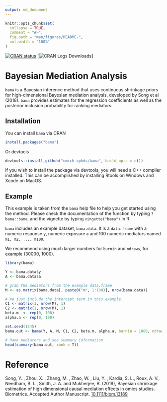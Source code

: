 ```yaml
---
output: md_document
---
```


<!-- README.md is generated from README.Rmd. Please edit that file -->

```r
knitr::opts_chunk$set(
  collapse = TRUE,
  comment = "#>",
  fig.path = "man/figures/README-",
  out.width = "100%"
)
```
<!-- badges: start -->
[![CRAN status](https://www.r-pkg.org/badges/version/bama)](https://cran.r-project.org/package=bama)
[![CRAN Logs Downloads](https://cranlogs.r-pkg.org/badges/bama)]
<!-- badges: end -->

# Bayesian Mediation Analysis

`bama` is a Bayesian inference method that uses continuous shrinkage priors for
high-dimensional Bayesian mediation analysis, developed by Song et al (2018).
`bama` provides estimates for the regression coefficients as well as
the posterior inclusion probability for ranking mediators.

## Installation
You can install `bama` via CRAN

```r
install.packages("bama")
```
Or devtools
```r
devtools::install_github("umich-cphds/bama", build_opts = c())
```

If you wish to install the package via devtools, you will need a C++ compiler
installed. This can be accomplished by installing Rtools on Windows and Xcode
on MacOS.

## Example
This example is taken from the `bama` help file to help you get started using
the method. Please check the documentation of the function by typing
`?bama::bama`, and the vignette by typing `vingette("bama")` in R.

`bama` includes an example dataset, `bama.data`. It is a `data.frame` with a
numeric response `y`, numeric exposure `a` and 100 numeric mediators named
`m1, m2, ..., m100`.

We recommend using much larger numbers for `burnin` and `ndraws`, for
example (30000, 1000).

```r
library(bama)

Y <- bama.data$y
A <- bama.data$a

# grab the mediators from the example data.frame
M <- as.matrix(bama.data[, paste0("m", 1:100)], nrow(bama.data))

# We just include the intercept term in this example.
C1 <- matrix(1, nrow(M), 1)
C2 <- matrix(1, nrow(M), 1)
beta.m  <- rep(0, 100)
alpha.a <- rep(0, 100)

set.seed(1245)
bama.out <- bama(Y, A, M, C1, C2, beta.m, alpha.a, burnin = 1000, ndraws = 100)

# Rank mediators and see summary information
head(summary(bama.out, rank = T))
```

# Reference
Song, Y. , Zhou, X. , Zhang, M. , Zhao, W. , Liu, Y. , Kardia, S. L., Roux, A. V.,
Needham, B. L., Smith, J. A. and Mukherjee, B. (2019), Bayesian shrinkage
estimation of high dimensional causal mediation effects in omics studies.
Biometrics. Accepted Author Manuscript. [10.1111/biom.13189](https://doi.org/10.1111/biom.13189)
